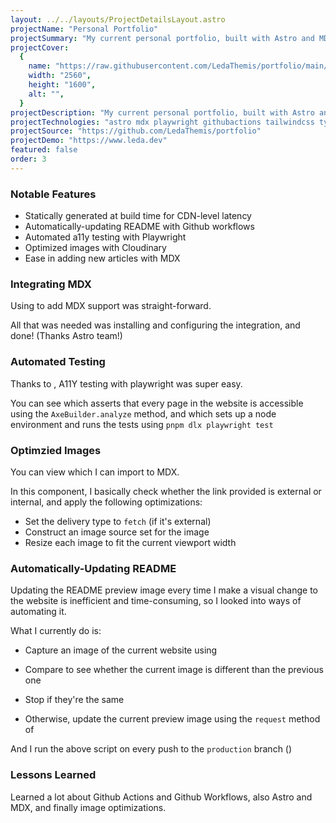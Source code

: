```yaml
---
layout: ../../layouts/ProjectDetailsLayout.astro
projectName: "Personal Portfolio"
projectSummary: "My current personal portfolio, built with Astro and MDX"
projectCover:
  {
    name: "https://raw.githubusercontent.com/LedaThemis/portfolio/main/preview.png",
    width: "2560",
    height: "1600",
    alt: "",
  }
projectDescription: "My current personal portfolio, built with Astro and MDX."
projectTechnologies: "astro mdx playwright githubactions tailwindcss typescript"
projectSource: "https://github.com/LedaThemis/portfolio"
projectDemo: "https://www.leda.dev"
featured: false
order: 3
---
```



### Notable Features

- Statically generated at build time for CDN-level latency
- Automatically-updating README with Github workflows
- Automated a11y testing with Playwright
- Optimized images with Cloudinary
- Ease in adding new articles with MDX

### Integrating MDX

Using <ExternalLink name="@astrojs/mdx" url="https://docs.astro.build/en/guides/integrations-guide/mdx/" /> to add MDX support was straight-forward.

All that was needed was installing and configuring the integration, and done! (Thanks Astro team!)

### Automated Testing

Thanks to <ExternalLink name="@axe-core/playwright" url="" />, A11Y testing with playwright was super easy.

You can see <ExternalLink name="my current a11y tests file" url="https://github.com/LedaThemis/portfolio/blob/c13927767d3e46b47a7d9487bd0099f8f792358b/tests/a11y.spec.ts" /> which asserts that every page in the website is accessible using the `AxeBuilder.analyze` method, and <ExternalLink name="my current Github worflow setup" url="https://github.com/LedaThemis/portfolio/blob/c13927767d3e46b47a7d9487bd0099f8f792358b/.github/workflows/playwright.yml" /> which sets up a node environment and runs the tests using `pnpm dlx playwright test`

### Optimzied Images

You can view <ExternalLink name="my current optimized image component" url="https://github.com/LedaThemis/portfolio/blob/c13927767d3e46b47a7d9487bd0099f8f792358b/src/components/CldImage.astro" /> which I can import to MDX.

In this component, I basically check whether the link provided is external or internal, and apply the following optimizations:

- Set the delivery type to `fetch` (if it's external)
- Construct an image source set for the image
- Resize each image to fit the current viewport width

### Automatically-Updating README

Updating the README preview image every time I make a visual change to the website is inefficient and time-consuming, so I looked into ways of automating it.

What I currently do is:

- Capture an image of the current website using <ExternalLink name="capture-website - npm" url="https://www.npmjs.com/package/capture-website" />

- Compare to see whether the current image is different than the previous one

- Stop if they're the same

- Otherwise, update the current preview image using the `request` method of <ExternalLink name="@octokit/core - npm" url="https://www.npmjs.com/package/@octokit/core" />

And I run the above script on every push to the `production` branch (<ExternalLink name="view my current workflow" url="https://github.com/LedaThemis/portfolio/blob/c13927767d3e46b47a7d9487bd0099f8f792358b/.github/workflows/readme.yml" altText="for automatically updating preview images in README" />)

### Lessons Learned

Learned a lot about Github Actions and Github Workflows, also Astro and MDX, and finally image optimizations.
